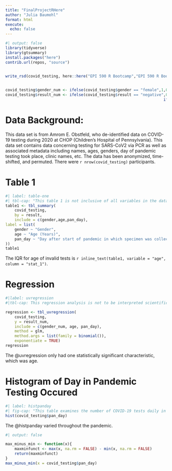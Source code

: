 ```yaml
---
title: "FinalProjectRHere"
author: "Julia Baumohl"
format: html
execute: 
  echo: false
---
```



```r
#| output: false
library(tidyverse)
library(gtsummary)
install.packages("here")
contrib.url(repos, "source")


write_rsd(covid_testing, here::here("EPI 590 R Bootcamp","EPI 590 R Bootcamp/EPI590R Final Project", "covid_testing.rda"))
					

covid_testing$gender_num <- ifelse(covid_testing$gender == "female",1,0)
covid_testing$result_num <- ifelse(covid_testing$result == "negative",0,
																	 ifelse(covid_testing$result == "positive", 1, NA))

```

# Data Background:			

This data set is from Amrom E. Obstfeld, who de-identified data on COVID-19 testing during 2020 at CHOP (Children’s Hospital of Pennsylvania). This data set contains data concerning testing for SARS-CoV2 via PCR as well as associated metadata including names, ages, genders, day of pandemic testing took place, clinic names, etc. The data has been anonymized, time-shifted, and permuted. There were `r nrow(covid_testing)` participants.

# Table 1

```r
#| label: table-one
#| tbl-cap: "This table 1 is not inclusive of all variables in the data set, only of variables included in the regression."
table1 <- tbl_summary(
	covid_testing,
	by = result,
	include = c(gender,age,pan_day),
label = list(
	gender ~ "Gender",
	age ~ "Age (Years)",
	pan_day ~ "Day after start of pandemic in which specimen was collected"
))
table1
```

The IQR for age of invalid tests is `r inline_text(table1, variable = "age", column = "stat_1")`.

# Regression

```r
#|label: uvregression
#|tbl-cap: This regression analysis is not to be interpreted scientifically, and only conducted for coding practice purposes.

regression <- tbl_uvregression(
	covid_testing,
	y = result_num,
	include = c(gender_num, age, pan_day),
	method = glm,
	method.args = list(family = binomial()),
	exponentiate = TRUE)
regression

```

The @uvregression only had one statistically significant characteristic, which was age.

# Histogram of Day in Pandemic Testing Occured

```r
#| label: histpanday
#| fig-cap: "This table examines the number of COVID-19 tests daily in the data set after the pandemic began."
hist(covid_testing$pan_day)

```

The @histpanday varied throughout the pandemic. 

```r
#| output: false

max_minus_min <- function(x){
	maxminfunct <- max(x, na.rm = FALSE) - min(x, na.rm = FALSE)
	return(maxminfunct)
}
max_minus_min(x = covid_testing$pan_day)

```
